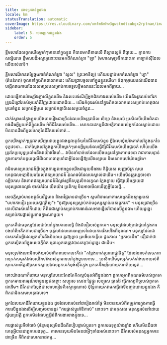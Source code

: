 ```yaml
---
title: ចោទប្រកាន់ខ្លួនឯង
locale: km
statusTranslation: automatic
coverImage: https://res.cloudinary.com/xmfm6mhw3gwctndtcubgx2rptnae/image/upload/v1740468922/small_cover_tratado_de_psicologia_revolucionaria_a4c0dca4e0.webp
sidebar:
    label: 5. ចោទប្រកាន់ខ្លួនឯង
    order: 5
---
```

ខ្លឹមសារដែលពួកយើងម្នាក់ៗមាននៅក្នុងខ្លួន គឺបានមកពីខាងលើ ពីស្ថានសួគ៌ ពីផ្កាយ... គ្មានការសង្ស័យទេ ខ្លឹមសារដ៏អស្ចារ្យនោះបានមកពីកំណត់ត្រា "ឡា" (មហាសមុទ្រទឹកដោះគោ កាឡាក់ស៊ីដែលយើងរស់នៅ)។

ខ្លឹមសារដ៏មានតម្លៃឆ្លងកាត់កំណត់ត្រា "សូល" (ព្រះអាទិត្យ) ហើយបន្ទាប់មកកំណត់ត្រា "ហ្វា" (តំបន់ភព) ចូលទៅក្នុងពិភពលោកនេះ ហើយជ្រាបចូលទៅក្នុងខ្លួនយើង។ ឪពុកម្តាយរបស់យើងបានបង្កើតរាងកាយដែលសមស្របសម្រាប់ការទទួលខ្លឹមសារនេះដែលមកពីផ្កាយ...

ដោយធ្វើការយ៉ាងខ្លាំងក្លាលើខ្លួនយើង និងលះបង់ដើម្បីអ្នកជិតខាងរបស់យើង យើងនឹងត្រលប់ទៅរកទ្រូងដ៏ជ្រៅរបស់អ៊ុយរ៉ានីវិញដោយជោគជ័យ... យើងកំពុងរស់នៅក្នុងពិភពលោកនេះសម្រាប់ហេតុផលមួយចំនួន សម្រាប់អ្វីមួយ សម្រាប់កត្តាពិសេសមួយចំនួន...

ជាក់ស្តែងនៅក្នុងខ្លួនយើងមានរឿងជាច្រើនដែលយើងត្រូវមើល សិក្សា និងយល់ ប្រសិនបើយើងពិតជាចង់ដឹងអ្វីមួយអំពីខ្លួនយើង អំពីជីវិតរបស់យើង... សោកនាដកម្មគឺជាអត្ថិភាពរបស់អ្នកដែលស្លាប់ដោយមិនបានដឹងពីមូលហេតុនៃជីវិតរបស់គាត់...

ពួកយើងម្នាក់ៗត្រូវរកឃើញដោយខ្លួនឯងនូវអត្ថន័យនៃជីវិតរបស់ខ្លួន អ្វីដែលឃុំឃាំងគាត់នៅក្នុងគុកនៃទុក្ខវេទនា... ជាក់ស្តែងនៅក្នុងពួកយើងម្នាក់ៗមានអ្វីមួយដែលធ្វើឱ្យជីវិតរបស់យើងជូរចត់ ហើយយើងត្រូវតែប្រយុទ្ធប្រឆាំងនឹងវាយ៉ាងរឹងមាំ... វាមិនចាំបាច់ទេដែលយើងបន្តនៅក្នុងភាពវេទនា វាជាការបន្ទាន់ក្នុងការកាត់បន្ថយធូលីដីលោហធាតុទៅជាអ្វីដែលធ្វើឱ្យយើងខ្សោយ និងសោកសៅយ៉ាងខ្លាំង។

វាមិនមានប្រយោជន៍អ្វីទេក្នុងការអួតអាងខ្លួនយើងជាមួយនឹងងារ កិត្តិយស សញ្ញាប័ត្រ លុយ ហេតុផលអត្មានិយមដែលឥតប្រយោជន៍ គុណធម៌ដែលគេស្គាល់ជាដើម។ យើងមិនត្រូវភ្លេចទេថា ល្បិចកល និងភាពឥតប្រយោជន៍ដ៏ល្ងង់ខ្លៅនៃបុគ្គលិកលក្ខណៈក្លែងក្លាយ ធ្វើឱ្យយើងក្លាយជាមនុស្សឆោតល្ងង់ ចាស់គំរិល យឺតយ៉ាវ ប្រតិកម្ម មិនអាចមើលឃើញអ្វីដែលថ្មី...

សេចក្តីស្លាប់មានអត្ថន័យវិជ្ជមាន និងអវិជ្ជមានជាច្រើន។ សូមពិចារណាការសង្កេតដ៏អស្ចារ្យរបស់ "មហាកាបៀរ ព្រះយេស៊ូវគ្រីស្ទ"៖ "ចូរឱ្យមនុស្សស្លាប់កប់មនុស្សស្លាប់របស់ពួកគេ" ។ មនុស្សជាច្រើនទោះបីជារស់នៅក៏ដោយ ក៏ពិតជាស្លាប់សម្រាប់ការងារដែលអាចធ្វើទៅបានលើខ្លួនឯង ហើយដូច្នេះសម្រាប់ការផ្លាស់ប្តូរខាងក្នុងណាមួយ។

ពួកគេគឺជាមនុស្សដែលជាប់នៅក្នុងគោលលទ្ធិ និងជំនឿរបស់ពួកគេ។ មនុស្សដែលប្រែជាថ្មនៅក្នុងការចងចាំពីអតីតកាលជាច្រើន។ បុគ្គលដែលពោរពេញទៅដោយការរើសអើងពីបុរាណ។ មនុស្សដែលជាទាសករនៃអ្វីដែលអ្នកដទៃនឹងនិយាយ គួរឱ្យខ្លាច ព្រងើយកន្តើយ ជួនកាល "អ្នកចេះដឹង" ជឿជាក់ថាពួកគេស្ថិតនៅក្នុងសេចក្តីពិត ព្រោះពួកគេត្រូវបានគេប្រាប់ដូច្នេះ ជាដើម។

មនុស្សទាំងនោះមិនចង់យល់ថាពិភពលោកនេះគឺជា "កន្លែងហាត់ប្រាណផ្លូវចិត្ត" ដែលវាអាចកំទេចភាពអាក្រក់សម្ងាត់ដែលយើងទាំងអស់គ្នាមាននៅក្នុងខ្លួននោះទេ... ប្រសិនបើមនុស្សកំសត់ទាំងនោះយល់ពីស្ថានភាពដ៏គួរឱ្យសោកស្តាយដែលពួកគេកំពុងស្ថិតក្នុង ពួកគេនឹងញ័រដោយភាពភ័យរន្ធត់...

ទោះយ៉ាងណាក៏ដោយ មនុស្សបែបនេះតែងតែគិតល្អបំផុតអំពីខ្លួនឯង។ ពួកគេអួតពីគុណធម៌របស់ពួកគេ ពួកគេមានអារម្មណ៍ថាខ្លួនល្អឥតខ្ចោះ សប្បុរស សេវនៈថ្លៃថ្នូរ សប្បុរស ឆ្លាតវៃ ធ្វើកាតព្វកិច្ចរបស់ពួកគេជាដើម។ ជីវិតជាក់ស្តែងជាសាលារៀនគឺអស្ចារ្យណាស់ ប៉ុន្តែការយកវាមកធ្វើជាទីបញ្ចប់ដោយខ្លួនឯង គឺពិតជាមិនសមហេតុផលទេ។

អ្នកដែលយកជីវិតដោយខ្លួនឯង ដូចដែលវារស់នៅជារៀងរាល់ថ្ងៃ មិនបានយល់ពីតម្រូវការក្នុងការធ្វើការលើខ្លួនឯងដើម្បីសម្រេចបាននូវ "ការផ្លាស់ប្តូររ៉ាឌីកាល់" នោះទេ។ ជាអកុសល មនុស្សរស់នៅដោយស្វ័យប្រវត្តិ ពួកគេមិនដែលឮអ្វីអំពីការងារខាងក្នុងទេ...

ការផ្លាស់ប្តូរគឺចាំបាច់ ប៉ុន្តែមនុស្សមិនដឹងពីរបៀបផ្លាស់ប្តូរទេ។ ពួកគេរងទុក្ខយ៉ាងខ្លាំង ហើយមិនដឹងថាហេតុអ្វីបានជាពួកគេរងទុក្ខ... ការមានលុយមិនមែនជាអ្វីៗទាំងអស់នោះទេ។ ជីវិតរបស់មនុស្សអ្នកមានជាច្រើន គឺពិតជាសោកនាដកម្ម...

